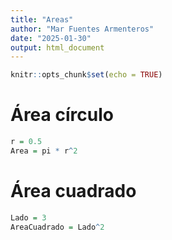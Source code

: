 ```yaml
---
title: "Areas"
author: "Mar Fuentes Armenteros"
date: "2025-01-30"
output: html_document
---
```


```r
knitr::opts_chunk$set(echo = TRUE)
```

# Área círculo



```r
r = 0.5
Area = pi * r^2
```
# Área cuadrado

```r
Lado = 3
AreaCuadrado = Lado^2
```
